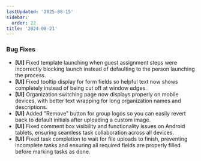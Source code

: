 ```yaml
---
lastUpdated: '2025-08-15'
sidebar:
  order: 22
title: '2024-08-21'
---
```


### Bug Fixes

- **[UI]** Fixed template launching when guest assignment steps were incorrectly blocking launch instead of defaulting to the person launching the process.
- **[UI]** Fixed tooltip display for form fields so helpful text now shows completely instead of being cut off at window edges.
- **[UI]** Organization switching page now displays properly on mobile devices, with better text wrapping for long organization names and descriptions.
- **[UI]** Added "Remove" button for group logos so you can easily revert back to default initials after uploading a custom image.
- **[UI]** Fixed comment box visibility and functionality issues on Android tablets, ensuring seamless task collaboration across all devices.
- **[UI]** Fixed task completion to wait for file uploads to finish, preventing incomplete tasks and ensuring all required fields are properly filled before marking tasks as done.